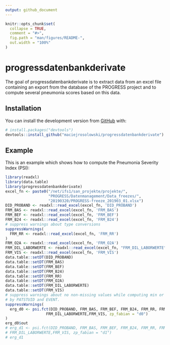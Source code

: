 ```yaml
---
output: github_document
---
```


<!-- README.md is generated from README.Rmd. Please edit that file -->

```r
knitr::opts_chunk$set(
  collapse = TRUE,
  comment = "#>",
  fig.path = "man/figures/README-",
  out.width = "100%"
)
```

# progressdatenbankderivate

<!-- badges: start -->
<!-- badges: end -->

The goal of progressdatenbankderivate is to extract data from an excel file 
containing an export from the database of the PROGRESS project and to compute 
several pneumonia scores based on this data.

## Installation

You can install the development version from [GitHub](https://github.com/) with:

``` r
# install.packages("devtools")
devtools::install_github("maciejrosolowski/progressdatenbankderivate")
```
## Example

This is an example which shows how to compute the Pneumonia Severity Index
(PSI):

```r
library(readxl)
library(data.table)
library(progressdatenbankderivate)
excel_fn <- paste0("/net/ifs1/san_projekte/projekte/", 
                   "PROGRESS/Datenmanagement/Data_freezes/", 
                   "20190320/PROGRESS-freeze_201903_01.xlsx")
DID_PROBAND <- readxl::read_excel(excel_fn, 'DID_PROBAND')
FRM_BAS <- readxl::read_excel(excel_fn, 'FRM_BAS')
FRM_BEF <- readxl::read_excel(excel_fn, 'FRM_BEF')
FRM_B24 <- readxl::read_excel(excel_fn, 'FRM_B24')
# suppress warnings about type conversions
suppressWarnings(
  FRM_RR <- readxl::read_excel(excel_fn, 'FRM_RR')
)
FRM_O2A <- readxl::read_excel(excel_fn, 'FRM_O2A')
FRM_DIL_LABORWERTE <- readxl::read_excel(excel_fn, "FRM_DIL_LABORWERTE")
FRM_VIS <- readxl::read_excel(excel_fn, 'FRM_VIS')
data.table::setDT(DID_PROBAND)
data.table::setDT(FRM_BAS)
data.table::setDT(FRM_BEF)
data.table::setDT(FRM_B24)
data.table::setDT(FRM_RR)
data.table::setDT(FRM_O2A)
data.table::setDT(FRM_DIL_LABORWERTE)
data.table::setDT(FRM_VIS)
# suppress warnings about no non-missing values while computing min or max
# by PATSTUID and EVENT.
suppressWarnings(
  erg_d0 <- psi.fct(DID_PROBAND, FRM_BAS, FRM_BEF, FRM_B24, FRM_RR, FRM_O2A, 
                  FRM_DIL_LABORWERTE,FRM_VIS, zp_fabian = "d0")
)
erg_d0$out
# erg_d1 <- psi.fct(DID_PROBAND, FRM_BAS, FRM_BEF, FRM_B24, FRM_RR, FRM_O2A,
# FRM_DIL_LABORWERTE,FRM_VIS, zp_fabian = "d1")
# erg_d1
```
